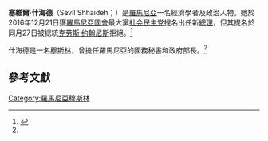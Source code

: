 '''塞維爾·什海德'''（Sevil Shhaideh；{{bd|1964年|12月4日|||catIdx=S}}）是[[羅馬尼亞|羅馬尼亞]]一名經濟學者及政治人物。她於2016年12月21日獲[[罗马尼亚议会|羅馬尼亞國會]]最大黨[[社会民主党_(罗马尼亚)|社会民主党]]提名出任新[[罗马尼亚总理|總理]]，但其提名於同月27日被總統[[克劳斯·约翰尼斯|克劳斯·约翰尼斯]]拒絕。<ref name=cn20161227>{{Cite news |url=http://www.chinanews.com/gj/2016/12-27/8106596.shtml |title=罗马尼亚总统拒绝接受议会多数派总理提名 |publisher=中新網 |date=2016-12-27 |accessdate=2016-12-28 |archive-date=2016-12-28 |archive-url=https://web.archive.org/web/20161228141845/http://www.chinanews.com/gj/2016/12-27/8106596.shtml |dead-url=no }}</ref>

什海德是一名[[穆斯林|穆斯林]]，曾擔任羅馬尼亞的國務秘書和政府部長。<ref name=cn20161227/>

== 參考文獻 ==
<references />

{{DEFAULTSORT:Shhaideh, Sevil}}
[[Category:羅馬尼亞穆斯林|Category:羅馬尼亞穆斯林]]